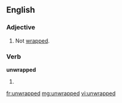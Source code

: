 ==English==

===Adjective===
{{en-adj|-}}

# Not [[wrapped]].

===Verb===
'''unwrapped'''

# {{past of|unwrap}}

[[fr:unwrapped]]
[[mg:unwrapped]]
[[vi:unwrapped]]